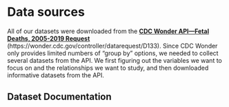 # Data sources

All of our datasets were downloaded from the [**CDC Wonder API—Fetal Deaths, 2005-2019 Request**](https://wonder.cdc.gov/controller/datarequest/D133) (https://wonder.cdc.gov/controller/datarequest/D133). Since CDC Wonder only provides limited numbers of “group by” options, we needed to collect several datasets from the API. We first figuring out the variables we want to focus on and the relationships we want to study, and then downloaded informative datasets from the API.

## Dataset Documentation


